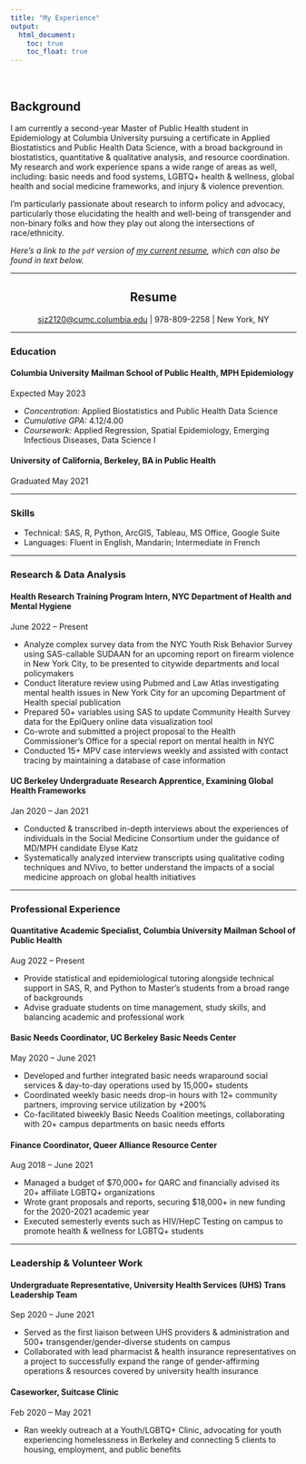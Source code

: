 ```yaml
---
title: "My Experience"
output: 
  html_document:
    toc: true
    toc_float: true
---
```

<br />

## Background

I am currently a second-year Master of Public Health student in Epidemiology at Columbia University pursuing a certificate in Applied Biostatistics and Public Health Data Science, with a broad background in biostatistics, quantitative & qualitative analysis, and resource coordination. My research and work experience spans a wide range of areas as well, including: basic needs and food systems, LGBTQ+ health & wellness, global health and social medicine frameworks, and injury & violence prevention. 

I'm particularly passionate about research to inform policy and advocacy, particularly those elucidating the health and well-being of transgender and non-binary folks and how they play out along the intersections of race/ethnicity. 

*Here's a link to the `pdf` version of [my current resume](https://drive.google.com/file/d/1b2QSKWLYn_KWABWQyGyd8sXSLuAwS2Tp/view?usp=share_link), which can also be found in text below.*

___

<h2 align="center"> Resume </h2>

<center>
<sjz2120@cumc.columbia.edu> | 978-809-2258 | New York, NY
</center>

___

### Education

#### Columbia University Mailman School of Public Health, MPH Epidemiology <br />
Expected May 2023

  - *Concentration:* Applied Biostatistics and Public Health Data Science
  - *Cumulative GPA:* 4.12/4.00
  - *Coursework:* Applied Regression, Spatial Epidemiology, Emerging Infectious Diseases, Data Science I
 
 
#### University of California, Berkeley, BA in Public Health <br />
Graduated May 2021

___

### Skills

 - Technical: SAS, R, Python, ArcGIS, Tableau, MS Office, Google Suite
 - Languages: Fluent in English, Mandarin; Intermediate in French
 
___

### Research & Data Analysis

#### Health Research Training Program Intern, NYC Department of Health and Mental Hygiene <br />
June 2022 -- Present

 - Analyze complex survey data from the NYC Youth Risk Behavior Survey using SAS-callable SUDAAN for an upcoming report on firearm violence in New York City, to be presented to citywide departments and local policymakers
 - Conduct literature review using Pubmed and Law Atlas investigating mental health issues in New York City for an upcoming Department of Health special publication
 - Prepared 50+ variables using SAS to update Community Health Survey data for the EpiQuery online data visualization tool
 - Co-wrote and submitted a project proposal to the Health Commissioner’s Office for a special report on mental health in NYC
 - Conducted 15+ MPV case interviews weekly and assisted with contact tracing by maintaining a database of case information

#### UC Berkeley Undergraduate Research Apprentice, Examining Global Health Frameworks <br />
Jan 2020 -- Jan 2021

 - Conducted & transcribed in-depth interviews about the experiences of individuals in the Social Medicine Consortium under the guidance of MD/MPH candidate Elyse Katz
 - Systematically analyzed interview transcripts using qualitative coding techniques and NVivo, to better understand the impacts of a social medicine approach on global health initiatives

___

### Professional Experience

#### Quantitative Academic Specialist, Columbia University Mailman School of Public Health <br />
Aug 2022 -- Present

 - Provide statistical and epidemiological tutoring alongside technical support in SAS, R, and Python to Master’s students from a broad range of backgrounds
 - Advise graduate students on time management, study skills, and balancing academic and professional work

#### Basic Needs Coordinator, UC Berkeley Basic Needs Center <br />
May 2020 -- June 2021

 - Developed and further integrated basic needs wraparound social services & day-to-day operations used by 15,000+ students
 - Coordinated weekly basic needs drop-in hours with 12+ community partners, improving service utilization by +200%
 - Co-facilitated biweekly Basic Needs Coalition meetings, collaborating with 20+ campus departments on basic needs efforts

#### Finance Coordinator, Queer Alliance Resource Center <br />
Aug 2018 -- June 2021

 - Managed a budget of $70,000+ for QARC and financially advised its 20+ affiliate LGBTQ+ organizations
 - Wrote grant proposals and reports, securing $18,000+ in new funding for the 2020-2021 academic year
 - Executed semesterly events such as HIV/HepC Testing on campus to promote health & wellness for LGBTQ+ students

___

### Leadership & Volunteer Work

#### Undergraduate Representative, University Health Services (UHS) Trans Leadership Team

Sep 2020 -- June 2021

 - Served as the first liaison between UHS providers & administration and 500+ transgender/gender-diverse students on campus
 - Collaborated with lead pharmacist & health insurance representatives on a project to successfully expand the range of
gender-affirming operations & resources covered by university health insurance
 
#### Caseworker, Suitcase Clinic

Feb 2020 -- May 2021

 - Ran weekly outreach at a Youth/LGBTQ+ Clinic, advocating for youth experiencing homelessness in Berkeley and connecting 5 clients to housing, employment, and public benefits

